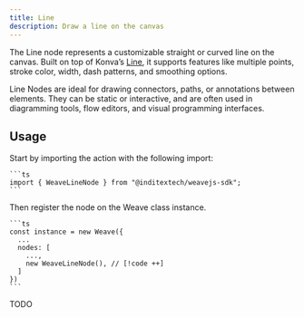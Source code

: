 ```yaml
---
title: Line
description: Draw a line on the canvas
---
```



The Line node represents a customizable straight or curved line on the canvas.
Built on top of Konva’s [Line](https://konvajs.org/api/Konva.Line.html), it supports
features like multiple points, stroke color, width, dash patterns, and smoothing
options.

Line Nodes are ideal for drawing connectors, paths, or annotations between elements.
They can be static or interactive, and are often used in diagramming tools,
flow editors, and visual programming interfaces.

## Usage

<Accordions>
  <Accordion title="1. Import the node" id="import-node">
    Start by importing the action with the following import:

    ```ts
    import { WeaveLineNode } from "@inditextech/weavejs-sdk";
    ```

  </Accordion>
  <Accordion title="2. Register the node" id="register-node">
    Then register the node on the Weave class instance.

    ```ts
    const instance = new Weave({
      ...
      nodes: [
        ...,
        new WeaveLineNode(), // [!code ++]
      ]
    })
    ```

  </Accordion>
  <Accordion title="3. Use the node" id="use-the-node">
    TODO

  </Accordion>
</Accordions>
